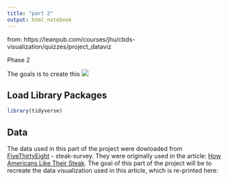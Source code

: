 ```yaml
---
title: "part 2"
output: html_notebook
---
```


from: https://leanpub.com/courses/jhu/cbds-visualization/quizzes/project_dataviz

Phase 2

The goals is to create this ![](../explanatory_figures/GOAL_fivethirtyeight_com---wp-content---uploads---2017---06---hickeydottle-steak-1-rd.png)

## Load Library Packages


```r
library(tidyverse)
```

## Data

The data used in this part of the project were dowloaded from [FiveThirtyEight](https://data.fivethirtyeight.com/) - steak-survey. They were originally used in the article: [How Americans Like Their Steak](https://fivethirtyeight.com/features/how-americans-like-their-steak/). The goal of this part of the project will be to recreate the data visualization used in this article, which is re-printed here:

```r

```

